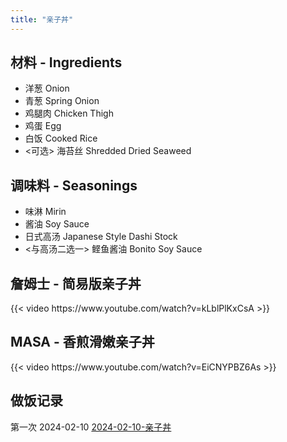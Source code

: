 ```yaml
---
title: "亲子丼"
---
```


## 材料 - Ingredients

- 洋葱 Onion
- 青葱 Spring Onion
- 鸡腿肉 Chicken Thigh
- 鸡蛋 Egg
- 白饭 Cooked Rice
- <可选> 海苔丝 Shredded Dried Seaweed

## 调味料 - Seasonings

- 味淋 Mirin
- 酱油 Soy Sauce
- 日式高汤 Japanese Style Dashi Stock
- <与高汤二选一> 鲣鱼酱油 Bonito Soy Sauce

## 詹姆士 - 简易版亲子丼

{{< video https://www.youtube.com/watch?v=kLblPlKxCsA >}}

## MASA - 香煎滑嫩亲子丼

{{< video https://www.youtube.com/watch?v=EiCNYPBZ6As >}}

## 做饭记录

第一次 2024-02-10 [2024-02-10-亲子丼](../records/2024/2024-02-10-亲子丼.qmd)
